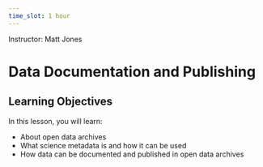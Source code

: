 ```yaml
---
time_slot: 1 hour
---
```


Instructor: Matt Jones

# Data Documentation and Publishing 

## Learning Objectives

In this lesson, you will learn:

- About open data archives
- What science metadata is and how it can be used
- How data can be documented and published in open data archives
